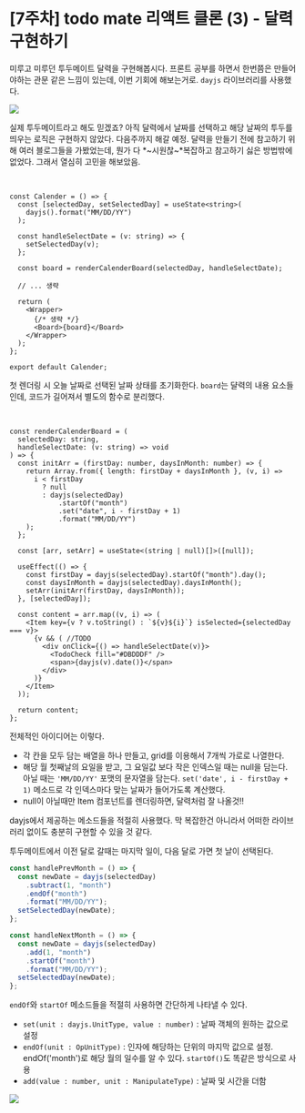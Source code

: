 
# \[7주차] todo mate 리액트 클론 (3) - 달력 구현하기

미루고 미루던 투두메이트 달력을 구현해봅시다. 프론트 공부를 하면서 한번쯤은 만들어야하는 관문 같은 느낌이 있는데, 이번 기회에 해보는거로. `dayjs` 라이브러리를 사용했다.

![](https://img1.daumcdn.net/thumb/R1280x0/?scode=mtistory2&fname=https%3A%2F%2Fblog.kakaocdn.net%2Fdn%2FdSOFZU%2FbtrQ1lSDbrb%2FYqApmSUayiOKlKhzC8qSV0%2Fimg.png)

실제 투두메이트라고 해도 믿겠죠? 아직 달력에서 날짜를 선택하고 해당 날짜의 투두를 띄우는 로직은 구현하지 않았다. 다음주까지 해갈 예정. 달력을 만들기 전에 참고하기 위해 여러 블로그들을 가봤었는데, 뭔가 다 *~시원찮~*복잡하고 참고하기 싫은 방법밖에 없었다. 그래서 열심히 고민을 해보았음.

<br />

```tsx filename="Calender.tsx"
const Calender = () => {
  const [selectedDay, setSelectedDay] = useState<string>(
    dayjs().format("MM/DD/YY")
  );

  const handleSelectDate = (v: string) => {
    setSelectedDay(v);
  };

  const board = renderCalenderBoard(selectedDay, handleSelectDate);

  // ... 생략

  return (
    <Wrapper>
      {/* 생략 */}
      <Board>{board}</Board>
    </Wrapper>
  );
};

export default Calender;
```

첫 렌더링 시 오늘 날짜로 선택된 날짜 상태를 초기화한다. `board`는 댤력의 내용 요소들인데, 코드가 길어져서 별도의 함수로 분리했다.

<br />

```tsx filename="renderCalenderBoard.tsx"
const renderCalenderBoard = (
  selectedDay: string,
  handleSelectDate: (v: string) => void
) => {
  const initArr = (firstDay: number, daysInMonth: number) => {
    return Array.from({ length: firstDay + daysInMonth }, (v, i) =>
      i < firstDay
        ? null
        : dayjs(selectedDay)
            .startOf("month")
            .set("date", i - firstDay + 1)
            .format("MM/DD/YY")
    );
  };

  const [arr, setArr] = useState<(string | null)[]>([null]);

  useEffect(() => {
    const firstDay = dayjs(selectedDay).startOf("month").day();
    const daysInMonth = dayjs(selectedDay).daysInMonth();
    setArr(initArr(firstDay, daysInMonth));
  }, [selectedDay]);

  const content = arr.map((v, i) => (
    <Item key={v ? v.toString() : `${v}${i}`} isSelected={selectedDay === v}>
      {v && ( //TODO
        <div onClick={() => handleSelectDate(v)}>
          <TodoCheck fill="#DBDDDF" />
          <span>{dayjs(v).date()}</span>
        </div>
      )}
    </Item>
  ));

  return content;
};
```

전체적인 아이디어는 이렇다.

- 각 칸을 모두 담는 배열을 하나 만들고, grid를 이용해서 7개씩 가로로 나열한다.
- 해당 월 첫째날의 요일을 받고, 그 요일값 보다 작은 인덱스일 때는 null을 담는다. 아닐 때는 `'MM/DD/YY'` 포맷의 문자열을 담는다. `set('date', i - firstDay + 1)` 메소드로 각 인덱스마다 맞는 날짜가 들어가도록 계산했다.
- null이 아닐때만 Item 컴포넌트를 렌더링하면, 달력처럼 잘 나올것!!

dayjs에서 제공하는 메소드들을 적절히 사용했다. 막 복잡한건 아니라서 어떠한 라이브러리 없이도 충분히 구현할 수 있을 것 같다.

투두메이트에서 이전 달로 갈때는 마지막 일이, 다음 달로 가면 첫 날이 선택된다.

```ts
const handlePrevMonth = () => {
  const newDate = dayjs(selectedDay)
    .subtract(1, "month")
    .endOf("month")
    .format("MM/DD/YY");
  setSelectedDay(newDate);
};

const handleNextMonth = () => {
  const newDate = dayjs(selectedDay)
    .add(1, "month")
    .startOf("month")
    .format("MM/DD/YY");
  setSelectedDay(newDate);
};
```

`endOf`와 `startOf` 메소드들을 적절히 사용하면 간단하게 나타낼 수 있다.

- `set(unit : dayjs.UnitType, value : number)` : 날짜 객체의 원하는 값으로 설정
- `endOf(unit : OpUnitType)` : 인자에 해당하는 단위의 마지막 값으로 설정. endOf('month')로 해당 월의 일수를 알 수 있다. `startOf()`도 똑같은 방식으로 사용
- `add(value : number, unit : ManipulateType)` : 날짜 및 시간을 더함

<Img src="https://blog.kakaocdn.net/dn/VKgmi/btrQYPIaAMO/Mjus9Hu6w0le1B5Pkr0Va0/img.gif" />

<Comment />
